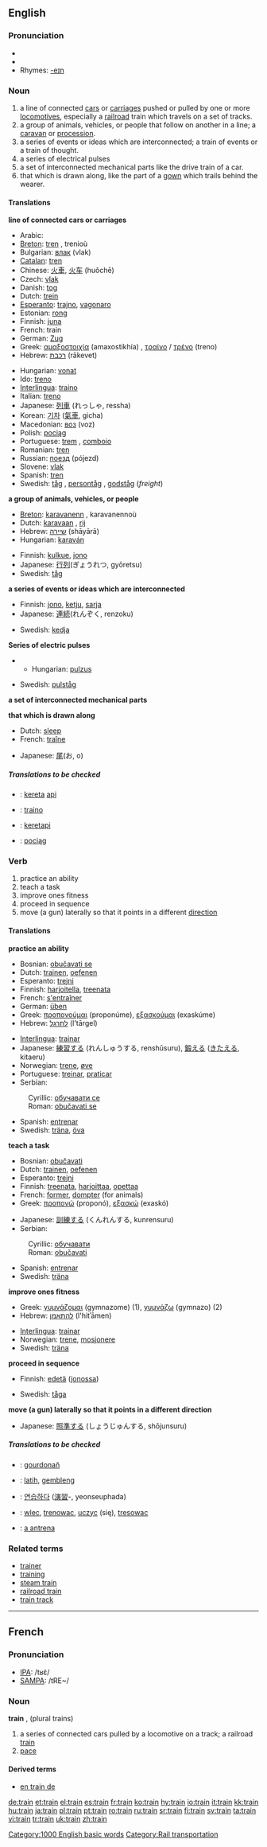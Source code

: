 {{wikipedia}}
==English==

===Pronunciation===
* {{IPA|/tɹaɪn/}}
*{{audio|en-us-train.ogg|Audio (US)}}
* Rhymes: [[Rhymes:English:-eɪn|-eɪn]]

===Noun===
{{en-noun}}

#<!--NRailroad-->a line of connected [[car]]s or [[carriage]]s pushed or pulled by one or more [[locomotive]]s, especially a [[railroad]] train which travels on a set of tracks.
#<!--NCaravan-->a group of animals, vehicles, or people that follow on another in a line; a [[caravan]] or [[procession]].
#<!--NSeriesOfEvents-->a series of events or ideas which are interconnected; a train of events or a train of thought.
#<!--NSeriesOfElectrPulses-->a series of electrical pulses
#<!--NInterconnMechParts-->a set of interconnected mechanical parts like the drive train of a car.
#<!--NGownTail-->that which is drawn along, like the part of a [[gown]] which trails behind the wearer.

====Translations====
<!--NRailroad-->'''line of connected cars or carriages'''
{{top}}
*Arabic: {{ARchar|[[قطار]]}} {{Unicode|(qeʈá:r)}} {{m}}
*[[Breton]]: [[tren]] {{m}}, trenioù {{p}}
*Bulgarian: [[влак]] (vlak) {{m}}
*[[Catalan]]: [[tren]] {{m}}
*Chinese: [[火車]], [[火车]] (huǒchē)
*Czech: [[vlak]] {{m}}
*Danish: [[tog]]
*Dutch: [[trein]] {{m}}
*[[Esperanto]]: [[trajno]], [[vagonaro]]
*Estonian: [[rong]]
*Finnish: [[juna#Finnish|juna]]
*French: train {{m}}
*German: [[Zug]] {{m}}
*Greek: [[αμαξοστοιχία]] (amaxostikhía) {{n}}, [[τραίνο]] / [[τρένο]] (treno) {{n}} 
*Hebrew: [[רכבת]] (rākevet) {{f}}
{{mid}}
*Hungarian: [[vonat]]
*Ido: [[treno]]
*[[Interlingua]]: [[traino]]
*Italian: [[treno]] {{m}}
*Japanese: [[列車]] (れっしゃ, ressha)
*Korean: [[기차]] ([[氣車]], gicha)
*Macedonian: [[воз]] (voz) {{m}}
*Polish: [[pociąg]] {{m}}
*Portuguese: [[trem]] {{m}}, [[comboio]] {{m}}
*Romanian: [[tren]] {{n}}
*Russian: [[поезд]] (pójezd) {{m}}
*Slovene: [[vlak]] {{m}}
*Spanish: [[tren]] {{m}}
*Swedish: [[tåg]] {{n}}, [[persontåg]] {{n}}, [[godståg]] {{n}} (''freight'')
{{bottom}}

<!--NCaravan-->'''a group of animals, vehicles, or people'''
{{top}}
*[[Breton]]: [[karavanenn]] {{f}}, karavanennoù {{p}}
*Dutch: [[karavaan]] {{m}}, [[rij]] {{f}}
*Hebrew: [[שיירה]] (shāyārā) {{f}}
*Hungarian: [[karaván]]
{{mid}}
*Finnish: [[kulkue]], [[jono#Finnish|jono]]
*Japanese: [[行列]](ぎょうれつ, gyōretsu)
*Swedish: [[tåg]] {{n}}
{{bottom}}

<!--NSeriesOfEvents-->'''a series of events or ideas which are interconnected'''
{{top}}
*Finnish: [[jono#Finnish|jono]], [[ketju]], [[sarja]]
*Japanese: [[連続]](れんぞく, renzoku)
{{mid}}
*Swedish: [[kedja]] {{c}}
{{bottom}}

<!--NSeriesOfElectrPulses-->'''Series of electric pulses'''
{{top}}
**Hungarian: [[pulzus]]
{{mid}}
*Swedish: [[pulståg]] {{n}}
{{bottom}}

<!--NInterconnMechParts-->'''a set of interconnected mechanical parts'''
{{top}}
{{mid}}
{{bottom}}

<!--NGownTail-->'''that which is drawn along'''
{{top}}
*Dutch: [[sleep]] {{m}}
*French: [[traîne]] {{f}}
{{mid}}
*Japanese: [[尾]](お, o)
{{bottom}}

=====Translations to be checked=====
{{checktrans}}
*{{ttbc|Indonesian}}: [[kereta]] [[api]]
*{{ttbc|Interlingua}}: [[traino]]
*{{ttbc|Malaysian}}: [[keretapi]]
*{{ttbc|Polish}}: [[pociąg]] {{m}}

===Verb===
{{en-verb}}

#<!--VPractice--> practice an ability
#<!--VTeach--> teach a task
#<!--VExercise--> improve ones fitness
#<!--VProceedInSeq--> proceed in sequence
#<!--VPointInDiffDir--> move (a gun) laterally so that it points in a different [[direction]]

====Translations====
<!--VPractice-->'''practice an ability'''
{{top}}
*Bosnian: [[obučavati se]]
*Dutch: [[trainen]], [[oefenen]]
*Esperanto: [[trejni]]
*Finnish: [[harjoitella]], [[treenata]]
*French: [[s'entraîner]]
*German: [[üben]]
*Greek: [[προπονούμαι]] (proponúme), [[εξασκούμαι]] (exaskúme)
*Hebrew: [[לתרגל]] (l'tārgel)
{{mid}}
*[[Interlingua]]: [[trainar]]
*Japanese: [[練習]]する (れんしゅうする, renshūsuru), [[鍛える]] ([[きたえる]], kitaeru)
*Norwegian: [[trene]], [[øve]]
*Portuguese: [[treinar]], [[praticar]]
*Serbian:
:Cyrillic: [[обучавати се]]
:Roman: [[obučavati se]]
*Spanish: [[entrenar]]
*Swedish: [[träna]], [[öva]]
{{bottom}}

<!--VTeach-->'''teach a task'''
{{top}}
*Bosnian: [[obučavati]]
*Dutch: [[trainen]], [[oefenen]]
*Esperanto: [[trejni]]
*Finnish: [[treenata]], [[harjoittaa]], [[opettaa]]
*French: [[former]], [[dompter]] (for animals)
*Greek: [[προπονώ]] (proponó), [[εξασκώ]] (exaskó)
{{mid}}
*Japanese: [[訓練]]する (くんれんする, kunrensuru)
*Serbian:
:Cyrillic: [[обучавати]]
:Roman: [[obučavati]]
*Spanish: [[entrenar]]
*Swedish: [[träna]]
{{bottom}}

<!--VExercise-->'''improve ones fitness'''
{{top}}
*Greek: [[γυμνάζομαι]] (gymnazome) (1), [[γυμνάζω]] (gymnazo) (2)
*Hebrew: [[להתאמן]] (l'hitʾāmen)
{{mid}}
*[[Interlingua]]: [[trainar]]
*Norwegian: [[trene]], [[mosjonere]]
*Swedish: [[träna]]
{{bottom}}

<!--VProceedInSeq-->'''proceed in sequence'''
{{top}}
*Finnish: [[edetä]] ([[jono#Finnish|jonossa]])
{{mid}}
*Swedish: [[tåga]]
{{bottom}}

<!--VPointInDiffDir-->'''move (a gun) laterally so that it points in a different direction'''
{{top}}
*Japanese: [[照準]]する (しょうじゅんする, shōjunsuru)
{{mid}}
{{bottom}}

=====Translations to be checked=====
{{checktrans}}

*{{ttbc|Breton}}: [[gourdonañ]]
*{{ttbc|Indonesian}}: [[latih]], [[gembleng]]
*{{ttbc|Korean}}: [[연습하다]] ([[演習]]-, yeonseuphada)<!-- why the hyphen? ANSWER: Because it’s a prefix. -->
*{{ttbc|Polish}}: [[wlec]], [[trenowac]], [[uczyc]] (się), [[tresowac]]
*{{ttbc|Romanian}}: [[antrena|a antrena]]

===Related terms===
*[[trainer]]
*[[training]]
*[[steam train]]
*[[railroad train]]
*[[train track]]

----

==French==

===Pronunciation===
*[[w:IPA|IPA]]: /tʁɛ̃/
*[[w:SAMPA|SAMPA]]: /tRE~/

===Noun===
'''train''' {{m}}, (plural trains)

#<!--NRailroad--> a series of connected cars pulled by a locomotive on a track; a railroad [[train]]
#<!--NPace--> [[pace]]

====Derived terms====
*[[en train de]]

[[Category:1000 English basic words]]
[[Category:Rail transportation]]

[[de:train]]
[[et:train]]
[[el:train]]
[[es:train]]
[[fr:train]]
[[ko:train]]
[[hy:train]]
[[io:train]]
[[it:train]]
[[kk:train]]
[[hu:train]]
[[ja:train]]
[[pl:train]]
[[pt:train]]
[[ro:train]]
[[ru:train]]
[[sr:train]]
[[fi:train]]
[[sv:train]]
[[ta:train]]
[[vi:train]]
[[tr:train]]
[[uk:train]]
[[zh:train]]